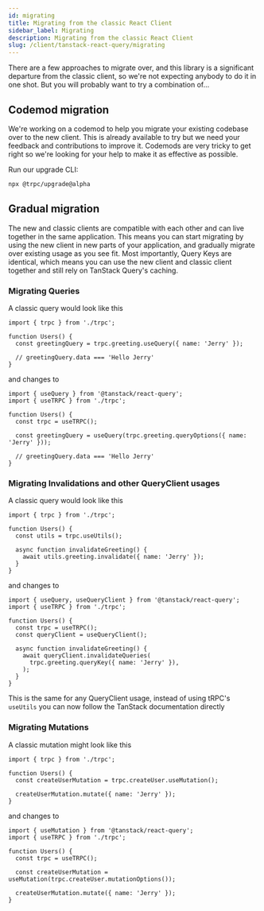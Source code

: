 ```yaml
---
id: migrating
title: Migrating from the classic React Client
sidebar_label: Migrating
description: Migrating from the classic React Client
slug: /client/tanstack-react-query/migrating
---
```


There are a few approaches to migrate over, and this library is a significant departure from the classic client, so we're not expecting anybody to do it in one shot. But you will probably want to try a combination of...

## Codemod migration

We're working on a codemod to help you migrate your existing codebase over to the new client. This is already available to try but we need your feedback and contributions to improve it. Codemods are very tricky to get right so we're looking for your help to make it as effective as possible.

Run our upgrade CLI:

```sh
npx @trpc/upgrade@alpha
```

## Gradual migration

The new and classic clients are compatible with each other and can live together in the same application. This means you can start migrating by using the new client in new parts of your application, and gradually migrate over existing usage as you see fit. Most importantly, Query Keys are identical, which means you can use the new client and classic client together and still rely on TanStack Query's caching.

### Migrating Queries

A classic query would look like this

```tsx
import { trpc } from './trpc';

function Users() {
  const greetingQuery = trpc.greeting.useQuery({ name: 'Jerry' });

  // greetingQuery.data === 'Hello Jerry'
}
```

and changes to

```tsx
import { useQuery } from '@tanstack/react-query';
import { useTRPC } from './trpc';

function Users() {
  const trpc = useTRPC();

  const greetingQuery = useQuery(trpc.greeting.queryOptions({ name: 'Jerry' }));

  // greetingQuery.data === 'Hello Jerry'
}
```

### Migrating Invalidations and other QueryClient usages

A classic query would look like this

```tsx
import { trpc } from './trpc';

function Users() {
  const utils = trpc.useUtils();

  async function invalidateGreeting() {
    await utils.greeting.invalidate({ name: 'Jerry' });
  }
}
```

and changes to

```tsx
import { useQuery, useQueryClient } from '@tanstack/react-query';
import { useTRPC } from './trpc';

function Users() {
  const trpc = useTRPC();
  const queryClient = useQueryClient();

  async function invalidateGreeting() {
    await queryClient.invalidateQueries(
      trpc.greeting.queryKey({ name: 'Jerry' }),
    );
  }
}
```

This is the same for any QueryClient usage, instead of using tRPC's `useUtils` you can now follow the TanStack documentation directly

### Migrating Mutations

A classic mutation might look like this

```tsx
import { trpc } from './trpc';

function Users() {
  const createUserMutation = trpc.createUser.useMutation();

  createUserMutation.mutate({ name: 'Jerry' });
}
```

and changes to

```tsx
import { useMutation } from '@tanstack/react-query';
import { useTRPC } from './trpc';

function Users() {
  const trpc = useTRPC();

  const createUserMutation = useMutation(trpc.createUser.mutationOptions());

  createUserMutation.mutate({ name: 'Jerry' });
}
```
